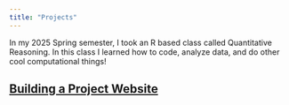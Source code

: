 ```yaml
---
title: "Projects"
---
```


In my 2025 Spring semester, I took an R based class called Quantitative Reasoning. In this class I learned how to code, analyze data, and do other cool computational things!

## [Building a Project Website](https://gracerinehart.github.io/)
